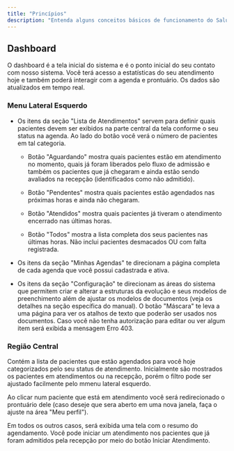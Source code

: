 ```yaml
---
title: "Princípios"
description: "Entenda alguns conceitos básicos de funcionamento do Salut."
---
```


## Dashboard

O dashboard é a tela inicial do sistema e é o ponto inicial do seu contato com nosso sistema. Você terá acesso a estatísticas do seu atendimento hoje e também poderá interagir com a agenda e prontuário. Os dados são atualizados em tempo real.

### Menu Lateral Esquerdo

* Os itens da seção "Lista de Atendimentos" servem para definir quais pacientes devem ser exibidos na parte central da tela conforme o seu status na agenda. Ao lado do botão você verá o número de pacientes em tal categoria.

  * Botão "Aguardando" mostra quais pacientes estão em atendimento no momento, quais já foram liberados pelo fluxo de admissão e também os pacientes que já chegaram e ainda estão sendo avaliados na recepção (identificados como não admitido).

  * Botão "Pendentes" mostra quais pacientes estão agendados nas próximas horas e ainda não chegaram.

  * Botão "Atendidos" mostra quais pacientes já tiveram o atendimento encerrado nas últimas horas.

  * Botão "Todos" mostra a lista completa dos seus pacientes nas últimas horas. Não inclui pacientes desmacados OU com falta registrada.

* Os itens da seção "Minhas Agendas" te direcionam a página completa de cada agenda que você possui cadastrada e ativa.

* Os itens da seção "Configuração" te direcionam as áreas do sistema que permitem criar e alterar a estruturas da evolução e seus modelos de preenchimento além de ajustar os modelos de documentos (veja os detalhes na seção específica do manual). O botão "Máscara" te leva a uma página para ver os atalhos de texto que poderão ser usados nos documentos. Caso você não tenha autorização para editar ou ver algum item será exibida a mensagem Erro 403.

### Região Central

Contém a lista de pacientes que estão agendados para você hoje categorizados pelo seu status de atendimento. Inicialmente são mostrados os pacientes em atendimentos ou na recepção, porém o filtro pode ser ajustado facilmente pelo mmenu lateral esquerdo.

Ao clicar num paciente que está em atendimento você será redirecionado o prontuário dele (caso deseje que sera aberto em uma nova janela, faça o ajuste na área "Meu perfil").

Em todos os outros casos, será exibida uma tela com o resumo do agendamento. Você pode iniciar um atendimento nos pacientes que já foram admitidos pela recepção por meio do botão Iniciar Atendimento.[
](https://adomni.salut.clinic/agendas/01hx5v5c6ty82yx0tgne49m7hm)